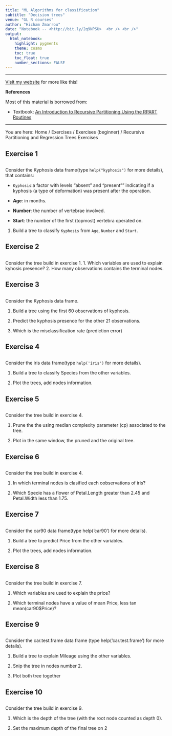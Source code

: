 ---
title: "ML Algorithms for classification"
subtitle: "Decision trees"
venue: "GL R courses"
author: "Hicham Zmarrou"
date: "Notebook -- <http://bit.ly/2q9NPSU>  <br /> <br />"
output:
  html_notebook:
    highlight: pygments
    theme: cosmo
    toc: true
    toc_float: true
    number_sections: FALSE
---


<hr>

[Visit my website](http://aardona.nl/) for more like this!

__References__

Most of this material is borrowed from:

* Textbook: [An Introduction to Recursive Partitioning Using the RPART Routines](https://cran.r-project.org/web/packages/rpart/vignettes/longintro.pdf)

____________________________________


You are here: Home / Exercises / Exercises (beginner) / Recursive Partitioning and Regression Trees Exercises

 
################
##            ##
## Exercise 1 ##
##            ##
################
Consider the Kyphosis data frame(type `help("kyphosis")` for more details), that contains:


* `Kyphosis`:a factor with levels "absent" and  "present"" indicating if a kyphosis (a type of deformation) was present after the operation.

* __Age__: in months.

* __Number__: the number of vertebrae involved.

* __Start__: the number of the first (topmost) vertebra operated on.


1. Build a tree to classify `Kyphosis` from `Age`, `Number` and `Start`.


################
##            ##
## Exercise 2 ##
##            ##
################

Consider the tree build in exercise 1.
1.  Which variables are used to explain kyhosis presence?
2.  How many observations contains the terminal nodes.




###############
##            ##
## Exercise 3 ##
##            ##
################

Consider the Kyphosis data frame.

1. Build a tree using the first 60 observations of kyphosis.

2. Predict the kyphosis presence for the other 21 observations.

3. Which is the misclassification rate (prediction error)

###############
##            ##
## Exercise 4 ##
##            ##
################

Consider the iris data frame(type `help('iris')` for more details).

1. Build a tree to classify Species from the other variables.

2. Plot the trees, add nodes information.

###############
##            ##
## Exercise 5 ##
##            ##
################

Consider the tree build in exercise 4.

1. Prune the the using median complexity parameter (cp) associated to the tree.

2. Plot in the same window, the pruned and the original tree.

################
##            ##
## Exercise 6 ##
##            ##
################

Consider the tree build in exercise 4.

1. In which terminal nodes is clasified each oobservations of iris?

2. Which Specie has a flower of Petal.Length greater than 2.45 and Petal.Width less than 1.75.

###############
##            ##
## Exercise 7 ##
##            ##
################

Consider the car90 data frame(type help('car90') for more details).

1. Build a tree to predict Price from the other variables.

2. Plot the trees, add nodes information.

###############
##            ##
## Exercise 8 ##
##            ##
################

Consider the tree build in exercise 7.

1. Which variables are used to explain the price?

2. Which terminal nodes have a value of mean Price, less tan mean(car90$Price)?

###############
##            ##
## Exercise 9 ##
##            ##
################

Consider the car.test.frame data frame (type help('car.test.frame') for more details).

1. Build a tree to explain Mileage using the other variables.

2. Snip the tree in nodes number 2.

3. Plot both tree together

################
##            ##
## Exercise 10##
##            ##
################

Consider the tree build in exercise 9.

1.  Which is the depth of the tree (with the root node counted as depth 0).

2. Set the maximum depth of the final tree on 2

